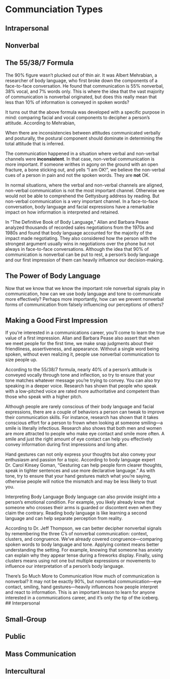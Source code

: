 
# Communciation Types {#sec-comm-types}

<!---
https://learning.oreilly.com/library/view/the-art-and/9780470247594/pr04.html
--->


## Intrapersonal

## Nonverbal

<!---
From https://online.utpb.edu/about-us/articles/communication/how-much-of-communication-is-nonverbal/
--->

The 55/38/7 Formula
-------------------------

The 90% figure wasn’t plucked out of thin air. It was Albert Mehrabian, a researcher 
of body language, who first broke down the components of a face-to-face conversation. 
He found that communication is 55% nonverbal, 38% vocal, and 7% words only. This is 
where the idea that the vast majority of communication is nonverbal originated, but 
does this really mean that less than 10% of information is conveyed in spoken words?

It turns out that the above formula was developed with a specific purpose in mind:
comparing facial and vocal components to decipher a person’s attitude. According to 
Mehrabian, 

:::{.quote}
When there are inconsistencies between attitudes communicated verbally and posturally, 
the postural component should dominate in determining the total attitude that is inferred.
:::

The communication happened in a situation where verbal and non-verbal channels
were **inconsistent**. In that case, non-verbal communication is more important.
If someone writhes in agony on the ground with an open fracture, a bone sticking
out, and yells "I am OK!", we believe the non-verbal cues of a person in pain
and not the spoken words. They are **not** OK.

In normal situations, where the verbal and non-verbal channels are aligned, 
non-verbal communication is not the most important channel. Otherwise we would 
not be able to comprehend the Gettysburg address by reading. But non-verbal 
communication is a very important channel. In a face-to-face conversation, body 
language and facial expressions have a remarkable impact on how information is 
interpreted and retained.

In “The Definitive Book of Body Language,” Allan and Barbara Pease analyzed thousands 
of recorded sales negotiations from the 1970s and 1980s and found that body language 
accounted for the majority of the impact made negotiating. They also considered how 
the person with the strongest argument usually wins in negotiations over the phone
but not always in face-to-face conversations. Although the idea that 90% of 
communication is nonverbal can be put to rest, a person’s body language and our 
first impression of them can heavily influence our decision-making.

The Power of Body Language
-------------------------
Now that we know that we know the important role nonverbal signals play in communication, how can we use body language and tone to communicate more effectively? Perhaps more importantly, how can we prevent nonverbal forms of communication from falsely influencing our perceptions of others?

Making a Good First Impression
-------------------------
If you’re interested in a communications career, you’ll come to learn the true value of a first impression. Allan and Barbara Pease also assert that when we meet people for the first time, we make snap judgments about their friendliness, assertiveness, and appearance. Without a single word being spoken, without even realizing it, people use nonverbal communication to size people up.

According to the 55/38/7 formula, nearly 40% of a person’s attitude is conveyed vocally through tone and inflection, so try to ensure that your tone matches whatever message you’re trying to convey. You can also try speaking in a deeper voice. Research has shown that people who speak with a low-pitched voice are rated more authoritative and competent than those who speak with a higher pitch.

Although people are rarely conscious of their body language and facial expressions, there are a couple of behaviors a person can tweak to improve their communication skills. For instance, research has shown that it takes conscious effort for a person to frown when looking at someone smiling—a smile is literally infectious. Research also shows that both men and women are more attracted to people who make eye contact and smile more often. A smile and just the right amount of eye contact can help you effectively convey information during first impressions and long after.

Hand gestures can not only express your thoughts but also convey your enthusiasm and passion for a topic. According to body language expert Dr. Carol Kinsey Goman, “Gesturing can help people form clearer thoughts, speak in tighter sentences and use more declarative language.” As with tone, try to ensure that your hand gestures match what you’re saying, otherwise people will notice the mismatch and may be less likely to trust you.

Interpreting Body Language
Body language can also provide insight into a person’s emotional condition. For example, you likely already know that someone who crosses their arms is guarded or discontent even when they claim the contrary. Reading body language is like learning a second language and can help separate perception from reality.

According to Dr. Jeff Thompson, we can better decipher nonverbal signals by remembering the three C’s of nonverbal communication: context, clusters, and congruence. We’ve already covered congruence—comparing spoken words to body language and tone. Applying context means better understanding the setting. For example, knowing that someone has anxiety can explain why they appear tense during a fireworks display. Finally, using clusters means using not one but multiple expressions or movements to influence our interpretation of a person’s body language. 

There’s So Much More to Communication
How much of communication is nonverbal? It may not be exactly 90%, but nonverbal communication—eye contact, smiling, hand gestures—heavily influences how people interpret and react to information. This is an important lesson to learn for anyone interested in a communications career, and it’s only the tip of the iceberg.
## Interpersonal

## Small-Group


## Public

## Mass Communication

## Intercultural






